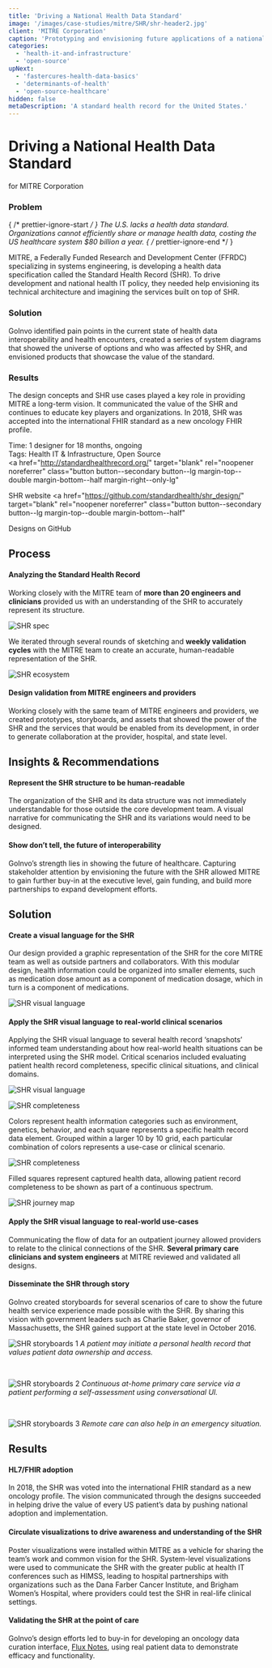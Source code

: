 ```yaml
---
title: 'Driving a National Health Data Standard'
image: '/images/case-studies/mitre/SHR/shr-header2.jpg'
client: 'MITRE Corporation'
caption: 'Prototyping and envisioning future applications of a national health data standard to drive its development.'
categories:
  - 'health-it-and-infrastructure'
  - 'open-source'
upNext:
  - 'fastercures-health-data-basics'
  - 'determinants-of-health'
  - 'open-source-healthcare'
hidden: false
metaDescription: 'A standard health record for the United States.'
---
```



# Driving a National Health Data Standard

for MITRE Corporation

### Problem

{ /* prettier-ignore-start */ }
The U.S. lacks a health data standard. Organizations cannot efficiently share or manage health data, costing the US healthcare system \$80 billion a year.
{ /* prettier-ignore-end */ }

MITRE, a Federally Funded Research and Development Center (FFRDC) specializing in systems engineering, is developing a health data specification called the Standard Health Record (SHR). To drive development and national health IT policy, they needed help envisioning its technical architecture and imagining the services built on top of SHR.

### Solution

GoInvo identified pain points in the current state of health data interoperability and health encounters, created a series of system diagrams that showed the universe of options and who was affected by SHR, and envisioned products that showcase the value of the standard.

### Results

The design concepts and SHR use cases played a key role in providing MITRE a long-term vision. It communicated the value of the SHR and continues to educate key players and organizations. In 2018, SHR was accepted into the international FHIR standard as a new oncology FHIR profile.

<span class="text--uppercase text--gray text--bold text--spacing text--md">Time:</span> 1 designer for 18 months, ongoing
<br />
<span class="text--uppercase text--gray text--bold text--spacing text--md">Tags:</span> Health IT & Infrastructure, Open Source
<br />
<a
  href="http://standardhealthrecord.org/"
  target="blank"
  rel="noopener noreferrer"
  class="button button--secondary button--lg margin-top--double margin-bottom--half margin-right--only-lg"
>
  SHR website
</a>
<a
  href="https://github.com/standardhealth/shr_design/"
  target="blank"
  rel="noopener noreferrer"
  class="button button--secondary button--lg margin-top--double margin-bottom--half"
>
  Designs on GitHub
</a>
<Divider />

## Process

#### Analyzing the Standard Health Record

Working closely with the MITRE team of **more than 20 engineers and clinicians** provided us with an understanding of the SHR to accurately represent its structure.

![SHR spec](/images/case-studies/mitre/SHR/shr-spec.jpg)

We iterated through several rounds of sketching and **weekly validation cycles** with the MITRE team to create an accurate, human-readable representation of the SHR.

![SHR ecosystem](/images/case-studies/mitre/SHR/shr-ecosystem2.jpg)

#### Design validation from MITRE engineers and providers

Working closely with the same team of MITRE engineers and providers, we created prototypes, storyboards, and assets that showed the power of the SHR and the services that would be enabled from its development, in order to generate collaboration at the provider, hospital, and state level.

<Divider />

## Insights & Recommendations

#### Represent the SHR structure to be human-readable

The organization of the SHR and its data structure was not immediately understandable for those outside the core development team. A visual narrative for communicating the SHR and its variations would need to be designed.

#### Show don’t tell, the future of interoperability

GoInvo’s strength lies in showing the future of healthcare. Capturing stakeholder attention by envisioning the future with the SHR allowed MITRE to gain further buy-in at the executive level, gain funding, and build more partnerships to expand development efforts.

<Divider />

## Solution

#### Create a visual language for the SHR

Our design provided a graphic representation of the SHR for the core MITRE team as well as outside partners and collaborators. With this modular design, health information could be organized into smaller elements, such as medication dose amount as a component of medication dosage, which in turn is a component of medications.

![SHR visual language](/images/case-studies/mitre/SHR/shr-visual-language.jpg)

#### Apply the SHR visual language to real-world clinical scenarios

Applying the SHR visual language to several health record ‘snapshots’ informed team understanding about how real-world health situations can be interpreted using the SHR model. Critical scenarios included evaluating patient health record completeness, specific clinical situations, and clinical domains.

![SHR visual language](/images/case-studies/mitre/SHR/shr-completeness-full.jpg)

![SHR completeness](/images/case-studies/mitre/SHR/shr-completeness-scenarios.jpg)

Colors represent health information categories such as environment, genetics, behavior, and each square represents a specific health record data element. Grouped within a larger 10 by 10 grid, each particular combination of colors represents a use-case or clinical scenario.

![SHR completeness](/images/case-studies/mitre/SHR/shr-completeness-record.jpg)

Filled squares represent captured health data, allowing patient record completeness to be shown as part of a continuous spectrum.

![SHR journey map](/images/case-studies/mitre/SHR/shr-journey-map-full.jpg)

#### Apply the SHR visual language to real-world use-cases

Communicating the flow of data for an outpatient journey allowed providers to relate to the clinical connections of the SHR. **Several primary care clinicians and system engineers** at MITRE reviewed and validated all designs.

#### Disseminate the SHR through story

GoInvo created storyboards for several scenarios of care to show the future health service experience made possible with the SHR. By sharing this vision with government leaders such as Charlie Baker, governor of Massachusetts, the SHR gained support at the state level in October 2016.

![SHR storyboards 1](/images/case-studies/mitre/SHR/shr-storyboard-initiate.jpg)
_A patient may initiate a personal health record that values patient data ownership and access._

<br />

![SHR storyboards 2](/images/case-studies/mitre/SHR/shr-storyboard-at-home.jpg)
_Continuous at-home primary care service via a patient performing a self-assessment using conversational UI._

<br />

![SHR storyboards 3](/images/case-studies/mitre/SHR/shr-storyboard-emergency.jpg)
_Remote care can also help in an emergency situation._

<Divider />

## Results

#### HL7/FHIR adoption

In 2018, the SHR was voted into the international FHIR standard as a new oncology profile. The vision communicated through the designs succeeded in helping drive the value of every US patient’s data by pushing national adoption and implementation.

#### Circulate visualizations to drive awareness and understanding of the SHR

Poster visualizations were installed within MITRE as a vehicle for sharing the team’s work and common vision for the SHR. System-level visualizations were used to communicate the SHR with the greater public at health IT conferences such as HIMSS, leading to hospital partnerships with organizations such as the Dana Farber Cancer Institute, and Brigham Women’s Hospital, where providers could test the SHR in real-life clinical settings.

#### Validating the SHR at the point of care

GoInvo’s design efforts led to buy-in for developing an oncology data curation interface, [Flux Notes](https://fluxnotes.org/), using real patient data to demonstrate efficacy and functionality.
